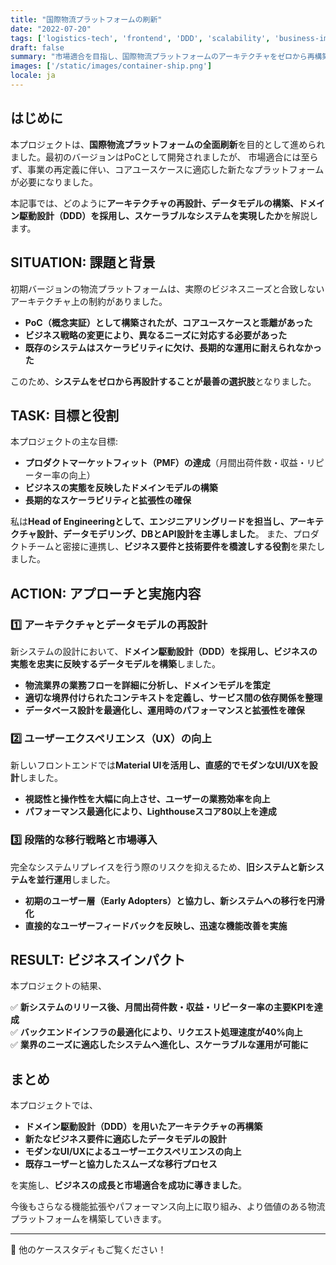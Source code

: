 ```yaml
---
title: "国際物流プラットフォームの刷新"
date: "2022-07-20"
tags: ['logistics-tech', 'frontend', 'DDD', 'scalability', 'business-impact']
draft: false
summary: "市場適合を目指し、国際物流プラットフォームのアーキテクチャをゼロから再構築したプロジェクト。技術的な決断とビジネスインパクトを解説。"
images: ['/static/images/container-ship.png']
locale: ja
---
```


## はじめに

本プロジェクトは、**国際物流プラットフォームの全面刷新**を目的として進められました。最初のバージョンはPoCとして開発されましたが、
市場適合には至らず、事業の再定義に伴い、コアユースケースに適応した新たなプラットフォームが必要になりました。

本記事では、どのように**アーキテクチャの再設計、データモデルの構築、ドメイン駆動設計（DDD）を採用し、スケーラブルなシステムを実現したか**を解説します。

<TOCInline toc={props.toc} exclude="はじめに" />

## SITUATION: 課題と背景

初期バージョンの物流プラットフォームは、実際のビジネスニーズと合致しないアーキテクチャ上の制約がありました。

- **PoC（概念実証）として構築されたが、コアユースケースと乖離があった**
- **ビジネス戦略の変更により、異なるニーズに対応する必要があった**
- **既存のシステムはスケーラビリティに欠け、長期的な運用に耐えられなかった**

このため、**システムをゼロから再設計することが最善の選択肢**となりました。

## TASK: 目標と役割

本プロジェクトの主な目標:

- **プロダクトマーケットフィット（PMF）の達成**（月間出荷件数・収益・リピーター率の向上）
- **ビジネスの実態を反映したドメインモデルの構築**
- **長期的なスケーラビリティと拡張性の確保**

私は**Head of Engineeringとして、エンジニアリングリードを担当し、アーキテクチャ設計、データモデリング、DBとAPI設計を主導しました**。
また、プロダクトチームと密接に連携し、**ビジネス要件と技術要件を橋渡しする役割**を果たしました。

## ACTION: アプローチと実施内容

### 1️⃣ アーキテクチャとデータモデルの再設計

新システムの設計において、**ドメイン駆動設計（DDD）を採用し、ビジネスの実態を忠実に反映するデータモデルを構築**しました。

- **物流業界の業務フローを詳細に分析し、ドメインモデルを策定**
- **適切な境界付けられたコンテキストを定義し、サービス間の依存関係を整理**
- **データベース設計を最適化し、運用時のパフォーマンスと拡張性を確保**

### 2️⃣ ユーザーエクスペリエンス（UX）の向上

新しいフロントエンドでは**Material UIを活用し、直感的でモダンなUI/UXを設計**しました。

- **視認性と操作性を大幅に向上させ、ユーザーの業務効率を向上**
- **パフォーマンス最適化により、Lighthouseスコア80以上を達成**

### 3️⃣ 段階的な移行戦略と市場導入

完全なシステムリプレイスを行う際のリスクを抑えるため、**旧システムと新システムを並行運用**しました。

- **初期のユーザー層（Early Adopters）と協力し、新システムへの移行を円滑化**
- **直接的なユーザーフィードバックを反映し、迅速な機能改善を実施**

## RESULT: ビジネスインパクト

本プロジェクトの結果、

✅ **新システムのリリース後、月間出荷件数・収益・リピーター率の主要KPIを達成**  
✅ **バックエンドインフラの最適化により、リクエスト処理速度が40%向上**  
✅ **業界のニーズに適応したシステムへ進化し、スケーラブルな運用が可能に**  

## まとめ

本プロジェクトでは、

- **ドメイン駆動設計（DDD）を用いたアーキテクチャの再構築**
- **新たなビジネス要件に適応したデータモデルの設計**
- **モダンなUI/UXによるユーザーエクスペリエンスの向上**
- **既存ユーザーと協力したスムーズな移行プロセス**

を実施し、**ビジネスの成長と市場適合を成功に導きました**。

今後もさらなる機能拡張やパフォーマンス向上に取り組み、より価値のある物流プラットフォームを構築していきます。

---

🚀 他のケーススタディもご覧ください！


